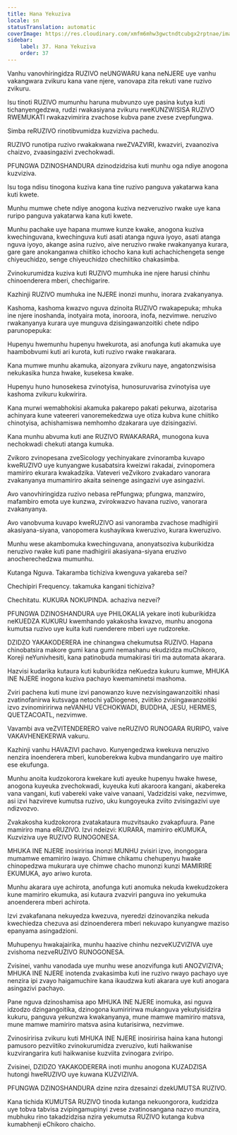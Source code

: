 ```yaml
---
title: Hana Yekuziva
locale: sn
statusTranslation: automatic
coverImage: https://res.cloudinary.com/xmfm6mhw3gwctndtcubgx2rptnae/image/upload/v1740337243/small_cover_educacion_fundamental_a051170f1c.webp
sidebar:
    label: 37. Hana Yekuziva
    order: 37
---
```

Vanhu vanovhiringidza RUZIVO neUNGWARU kana neNJERE uye vanhu vakangwara zvikuru kana vane njere, vanovapa zita rekuti vane ruzivo zvikuru.

Isu tinoti RUZIVO mumunhu haruna mubvunzo uye pasina kutya kuti tichanyengedzwa, rudzi rwakasiyana zvikuru rweKUNZWISISA RUZIVO RWEMUKATI rwakazvimirira zvachose kubva pane zvese zvepfungwa.

Simba reRUZIVO rinotibvumidza kuzviziva pachedu.

RUZIVO runotipa ruzivo rwakakwana rweZVAZVIRI, kwazviri, zvaanoziva chaizvo, zvaasingazivi zvechokwadi.

PFUNGWA DZINOSHANDURA dzinodzidzisa kuti munhu oga ndiye anogona kuzviziva.

Isu toga ndisu tinogona kuziva kana tine ruzivo panguva yakatarwa kana kuti kwete.

Munhu mumwe chete ndiye anogona kuziva nezveruzivo rwake uye kana ruripo panguva yakatarwa kana kuti kwete.

Munhu pachake uye hapana mumwe kunze kwake, anogona kuziva kwechinguvana, kwechinguva kuti asati atanga nguva iyoyo, asati atanga nguva iyoyo, akange asina ruzivo, aive neruzivo rwake rwakanyanya kurara, gare gare anokanganwa chiitiko ichocho kana kuti achachichengeta senge chiyeuchidzo, senge chiyeuchidzo chechiitiko chakasimba.

Zvinokurumidza kuziva kuti RUZIVO mumhuka ine njere harusi chinhu chinoenderera mberi, chechigarire.

Kazhinji RUZIVO mumhuka ine NJERE inonzi munhu, inorara zvakanyanya.

Kashoma, kashoma kwazvo nguva dzinoita RUZIVO rwakapepuka; mhuka ine njere inoshanda, inotyaira mota, inoroora, inofa, nezvimwe. neruzivo rwakanyanya kurara uye munguva dzisingawanzoitiki chete ndipo parunopepuka:

Hupenyu hwemunhu hupenyu hwekurota, asi anofunga kuti akamuka uye haambobvumi kuti ari kurota, kuti ruzivo rwake rwakarara.

Kana mumwe munhu akamuka, aizonyara zvikuru naye, angatonzwisisa nekukasika hunza hwake, kusekesa kwake.

Hupenyu huno hunosekesa zvinotyisa, hunosuruvarisa zvinotyisa uye kashoma zvikuru kukwirira.

Kana murwi wemabhokisi akamuka pakarepo pakati pekurwa, aizotarisa achinyara kune vateereri vanoremekedzwa uye otiza kubva kune chiitiko chinotyisa, achishamiswa nemhomho dzakarara uye dzisingazivi.

Kana munhu abvuma kuti ane RUZIVO RWAKARARA, munogona kuva nechokwadi chekuti atanga kumuka.

Zvikoro zvinopesana zveSicology yechinyakare zvinoramba kuvapo kweRUZIVO uye kunyangwe kusabatsira kweizwi rakadai, zvinopomera mamiriro ekurara kwakadzika. Vateveri veZvikoro zvakadaro vanorara zvakanyanya mumamiriro akaita seinenge asingazivi uye asingazivi.

Avo vanovhiringidza ruzivo nebasa rePfungwa; pfungwa, manzwiro, mafambiro emota uye kunzwa, zvirokwazvo havana ruzivo, vanorara zvakanyanya.

Avo vanobvuma kuvapo kweRUZIVO asi vanoramba zvachose madhigirii akasiyana-siyana, vanopomera kushayikwa kweruzivo, kurara kweruzivo.

Munhu wese akambomuka kwechinguvana, anonyatsoziva kuburikidza neruzivo rwake kuti pane madhigirii akasiyana-siyana eruzivo anocherechedzwa mumunhu.

Kutanga Nguva. Takaramba tichiziva kwenguva yakareba sei?

Chechipiri Frequency. takamuka kangani tichiziva?

Chechitatu. KUKURA NOKUPINDA. achaziva nezvei?

PFUNGWA DZINOSHANDURA uye PHILOKALIA yekare inoti kuburikidza neKUEDZA KUKURU kwemhando yakakosha kwazvo, munhu anogona kumutsa ruzivo uye kuita kuti ruenderere mberi uye rudzoreke.

DZIDZO YAKAKODERERA ine chinangwa chekumutsa RUZIVO. Hapana chinobatsira makore gumi kana gumi nemashanu ekudzidza muChikoro, Koreji neYunivhesiti, kana patinobuda mumakirasi tiri ma automata akarara.

Hazvisi kudarika kutaura kuti kuburikidza neKuedza kukuru kumwe, MHUKA INE NJERE inogona kuziva pachayo kwemaminetsi mashoma.

Zviri pachena kuti mune izvi panowanzo kuve nezvisingawanzoitiki nhasi zvatinofanirwa kutsvaga netochi yaDiogenes, zviitiko zvisingawanzoitiki izvo zvinomiririrwa neVANHU VECHOKWADI, BUDDHA, JESU, HERMES, QUETZACOATL, nezvimwe.

Vavambi ava veZVITENDERERO vaive neRUZIVO RUNOGARA RURIPO, vaive VAKAVHENEKERWA vakuru.

Kazhinji vanhu HAVAZIVI pachavo. Kunyengedzwa kwekuva neruzivo nenzira inoenderera mberi, kunoberekwa kubva mundangariro uye maitiro ese ekufunga.

Munhu anoita kudzokorora kwekare kuti ayeuke hupenyu hwake hwese, anogona kuyeuka zvechokwadi, kuyeuka kuti akaroora kangani, akabereka vana vangani, kuti vabereki vake vaive vanaani, Vadzidzisi vake, nezvimwe, asi izvi hazvireve kumutsa ruzivo, uku kungoyeuka zviito zvisingazivi uye ndizvozvo.

Zvakakosha kudzokorora zvatakataura muzvitsauko zvakapfuura. Pane mamiriro mana eRUZIVO. Izvi ndeizvi: KURARA, mamiriro eKUMUKA, Kuzviziva uye RUZIVO RUNOGONESA.

MHUKA INE NJERE inosiririsa inonzi MUNHU zvisiri izvo, inongogara mumamwe emamiriro iwayo. Chimwe chikamu chehupenyu hwake chinopedzwa mukurara uye chimwe chacho munonzi kunzi MAMIRIRE EKUMUKA, ayo ariwo kurota.

Munhu akarara uye achirota, anofunga kuti anomuka nekuda kwekudzokera kune mamiriro ekumuka, asi kutaura zvazviri panguva ino yekumuka anoenderera mberi achirota.

Izvi zvakafanana nekuyedza kwezuva, nyeredzi dzinovanzika nekuda kwechiedza chezuva asi dzinoenderera mberi nekuvapo kunyangwe maziso epanyama asingadzioni.

Muhupenyu hwakajairika, munhu haazive chinhu nezveKUZVIZIVA uye zvishoma nezveRUZIVO RUNOGONESA.

Zvisinei, vanhu vanodada uye munhu wese anozvifunga kuti ANOZVIZIVA; MHUKA INE NJERE inotenda zvakasimba kuti ine ruzivo rwayo pachayo uye nenzira ipi zvayo haigamuchire kana ikaudzwa kuti akarara uye kuti anogara asingazivi pachayo.

Pane nguva dzinoshamisa apo MHUKA INE NJERE inomuka, asi nguva idzodzo dzingangoitika, dzinogona kumiririrwa mukanguva yekutyisidzira kukuru, panguva yekunzwa kwakanyanya, mune mamwe mamiriro matsva, mune mamwe mamiriro matsva asina kutarisirwa, nezvimwe.

Zvinosiririsa zvikuru kuti MHUKA INE NJERE inosiririsa haina kana hutongi pamusoro pezviitiko zvinokurumidza zveruzivo, kuti haikwanise kuzvirangarira kuti haikwanise kuzviita zvinogara zviripo.

Zvisinei, DZIDZO YAKAKODERERA inoti munhu anogona KUZADZISA hutongi hweRUZIVO uye kuwana KUZVIZIVA.

PFUNGWA DZINOSHANDURA dzine nzira dzesainzi dzekUMUTSA RUZIVO.

Kana tichida KUMUTSA RUZIVO tinoda kutanga nekuongorora, kudzidza uye tobva tabvisa zvipingamupinyi zvese zvatinosangana nazvo munzira, mubhuku rino takadzidzisa nzira yekumutsa RUZIVO kutanga kubva kumabhenji eChikoro chaicho.

